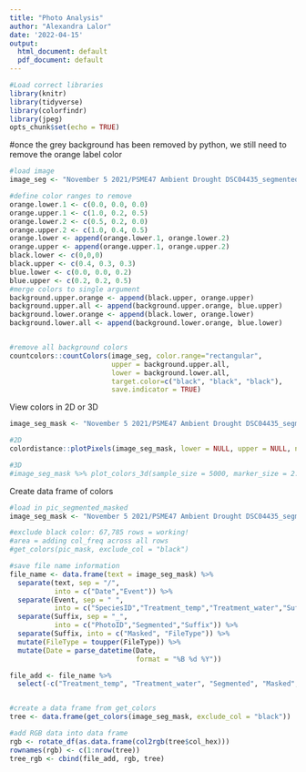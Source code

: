 ```yaml
---
title: "Photo Analysis"
author: "Alexandra Lalor"
date: '2022-04-15'
output:
  html_document: default
  pdf_document: default
---
```


```r
#Load correct libraries
library(knitr)
library(tidyverse)
library(colorfindr)
library(jpeg)
opts_chunk$set(echo = TRUE)
```

#once the grey background has been removed by python, we still need to remove the orange label color
```r
#load image
image_seg <- "November 5 2021/PSME47 Ambient Drought DSC04435_segmented.jpg"

#define color ranges to remove
orange.lower.1 <- c(0.0, 0.0, 0.0)
orange.upper.1 <- c(1.0, 0.2, 0.5)
orange.lower.2 <- c(0.5, 0.2, 0.0)
orange.upper.2 <- c(1.0, 0.4, 0.5)
orange.lower <- append(orange.lower.1, orange.lower.2)
orange.upper <- append(orange.upper.1, orange.upper.2)
black.lower <- c(0,0,0)
black.upper <- c(0.4, 0.3, 0.3)
blue.lower <- c(0.0, 0.0, 0.2)
blue.upper <- c(0.2, 0.2, 0.5)
#merge colors to single argument
background.upper.orange <- append(black.upper, orange.upper)
background.upper.all <- append(background.upper.orange, blue.upper)
background.lower.orange <- append(black.lower, orange.lower)
background.lower.all <- append(background.lower.orange, blue.lower)


#remove all background colors
countcolors::countColors(image_seg, color.range="rectangular",
                         upper = background.upper.all,
                         lower = background.lower.all,
                         target.color=c("black", "black", "black"),
                         save.indicator = TRUE)

```


View colors in 2D or 3D
```r

image_seg_mask <- "November 5 2021/PSME47 Ambient Drought DSC04435_segmented_masked.png"

#2D
colordistance::plotPixels(image_seg_mask, lower = NULL, upper = NULL, n = 5000)

#3D
#image_seg_mask %>% plot_colors_3d(sample_size = 5000, marker_size = 2.5, color_space = "RGB")
```

Create data frame of colors
```r
#load in pic_segmented_masked
image_seg_mask <- "November 5 2021/PSME47 Ambient Drought DSC04435_segmented_masked.png"

#exclude black color: 67,785 rows = working!
#area = adding col_freq across all rows
#get_colors(pic_mask, exclude_col = "black")

#save file name information
file_name <- data.frame(text = image_seg_mask) %>% 
  separate(text, sep = "/", 
           into = c("Date","Event")) %>% 
  separate(Event, sep = " ",
           into = c("SpeciesID","Treatment_temp","Treatment_water","Suffix")) %>% 
  separate(Suffix, sep = "_",
           into = c("PhotoID","Segmented","Suffix")) %>% 
  separate(Suffix, into = c("Masked", "FileType")) %>% 
  mutate(FileType = toupper(FileType)) %>% 
  mutate(Date = parse_datetime(Date,
                               format = "%B %d %Y"))

file_add <- file_name %>% 
  select(-c("Treatment_temp", "Treatment_water", "Segmented", "Masked", "PhotoID","FileType"))


#create a data frame from get_colors
tree <- data.frame(get_colors(image_seg_mask, exclude_col = "black"))

#add RGB data into data frame
rgb <- rotate_df(as.data.frame(col2rgb(tree$col_hex)))
rownames(rgb) <- c(1:nrow(tree))
tree_rgb <- cbind(file_add, rgb, tree)
```

